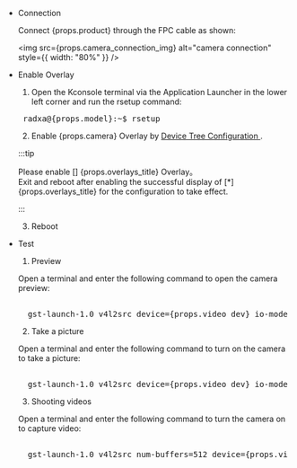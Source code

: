 - Connection

  Connect {props.product} through the FPC cable as shown:

  <img
    src={props.camera_connection_img}
    alt="camera connection"
    style={{ width: "80%" }}
  />

- Enable Overlay

  1. Open the Kconsole terminal via the Application Launcher in the lower left corner and run the rsetup command:

  <pre> radxa@{props.model}:~$ rsetup </pre>

  2. Enable {props.camera} Overlay by <a href={props.rsetup_path}> Device Tree Configuration </a>.

  :::tip

  Please enable [] {props.overlays_title} Overlay。<br/>
  Exit and reboot after enabling the successful display of [*] {props.overlays_title} for the configuration to take effect.

  :::

  3. Reboot

- Test

  1. Preview

  Open a terminal and enter the following command to open the camera preview:

  <pre style={{ whiteSpace: "nowrap" }}>
    <!-- prettier-ignore -->
    gst-launch-1.0 v4l2src device={props.video_dev} io-mode=4 ! videoconvert ! video/x-raw,format=NV12,width=1920,height=1080 ! xvimagesink;
  </pre>

  2. Take a picture

  Open a terminal and enter the following command to turn on the camera to take a picture:

  <pre style={{ whiteSpace: "nowrap" }}>
    <!-- prettier-ignore -->
    gst-launch-1.0 v4l2src device={props.video_dev} io-mode=4 ! videoconvert ! video/x-raw,format=NV12,width=1920,height=1080 ! jpegenc ! multifilesink location=file.name.jpg;
  </pre>

  3. Shooting videos

  Open a terminal and enter the following command to turn the camera on to capture video:

  <pre style={{ whiteSpace: "nowrap" }}>
    <!-- prettier-ignore -->
    gst-launch-1.0 v4l2src num-buffers=512 device={props.video_dev} io-mode=4 ! videoconvert ! video/x-raw, format=NV12, width=1920, height=1080, framerate=30/1 ! tee name=t ! queue ! mpph264enc ! queue ! h264parse ! mpegtsmux ! filesink location=/home/radxa/file.name.mp4
  </pre>
